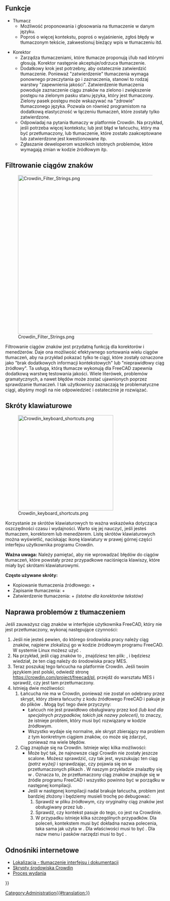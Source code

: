 <languages/>
{{TOCright}}

<span id="Roles"></span>
==Funkcje==

*Tłumacz
**Możliwość proponowania i głosowania na tłumaczenie w danym języku.
**Poproś o więcej kontekstu, poproś o wyjaśnienie, zgłoś błędy w tłumaczonym tekście, zakwestionuj bieżący wpis w tłumaczeniu itd.

*Korektor
** Zarządza tłumaczeniami, które tłumacze proponują i/lub nad którymi głosują. Korektor następnie akceptuje/odrzuca tłumaczenie. 
** Dodatkowy krok jest potrzebny, aby ostatecznie zatwierdzić tłumaczenie. Ponieważ "zatwierdzenie" tłumaczenia wymaga ponownego przeczytania go i zaznaczenia, stanowi to rodzaj warstwy "zapewnienia jakości".  Zatwierdzenie tłumaczenia powoduje zaznaczenie ciągu znaków na zielono i zwiększenie postępu na zielonym pasku stanu języka, który jest tłumaczony. Zielony pasek postępu może wskazywać na "zdrowie" tłumaczonego języka. Pozwala on również programistom na dodatkową elastyczność w łączeniu tłumaczeń, które zostały tylko zatwierdzone.
** Odpowiadaj na pytania tłumaczy w platformie Crowdin. Na przykład, jeśli potrzeba więcej kontekstu; lub jest błąd w łańcuchu, który ma być przetłumaczony, lub tłumaczenie, które zostało zaakceptowane lub zatwierdzone jest kwestionowane itp.
** Zgłaszanie deweloperom wszelkich istotnych problemów, które wymagają zmian w kodzie źródłowym itp.

<span id="Filtering_strings"></span>
==Filtrowanie ciągów znaków==

[[File:Crowdin Filter Strings.png|500px]]

Filtrowanie ciągów znaków jest przydatną funkcją dla korektorów i menedżerów. Daje ona możliwość efektywnego sortowania wielu ciągów tłumaczeń, aby na przykład pokazać tylko te ciągi, które zostały oznaczone jako "brak dodatkowych informacji kontekstowych" lub "nieprawidłowy ciąg źródłowy". Ta usługa, którą tłumacze wykonują dla FreeCAD zapewnia dodatkową warstwę testowania jakości. Wiele literówek, problemów gramatycznych, a nawet błędów może zostać ujawnionych poprzez sprawdzanie tłumaczeń. I tak użytkownicy zaznaczają te problematyczne ciągi, abyśmy mogli na nie odpowiedzieć i ostatecznie je rozwiązać.

<span id="Keyboard_shortcuts"></span>
==Skróty klawiaturowe==

[[File:Crowdin keyboard shortcuts.png|300px]]

Korzystanie ze skrótów klawiaturowych to ważna wskazówka dotycząca oszczędności czasu i wydajności. Warto się jej nauczyć, jeśli jesteś tłumaczem, korektorem lub menedżerem. Listę skrótów klawiaturowych można wyświetlić, naciskając ikonę klawiatury w prawej górnej części interfejsu użytkownika programu Crowdin. 

'''Ważna uwaga:''' Należy pamiętać, aby nie wprowadzać błędów do ciągów tłumaczeń, które powstały przez przypadkowe naciśnięcia klawiszy, które miały być skrótami klawiaturowymi.

'''Często używane skróty:'''
* Kopiowanie tłumaczenia źródłowego: {{KEY|Alt}} + {{KEY|C}}
* Zapisanie tłumaczenia: {{KEY|Ctrl}} + {{KEY|Enter}}
* Zatwierdzenie tłumaczenia: {{KEY|Alt}} + {{KEY|L}} ''(istotne dla korektorów tekstów)''

<span id="Fix_translation_issues"></span>
==Naprawa problemów z tłumaczeniem==

Jeśli zauważysz ciąg znaków w interfejsie użytkownika FreeCAD, który nie jest przetłumaczony, wykonaj następujące czynności:
# Jeśli nie jesteś pewien, do którego środowiska pracy należy ciąg znaków, najpierw zlokalizuj go w kodzie źródłowym programu FreeCAD. W systemie Linux możesz użyć {{Incode|grep -r "English text" *}}.
# Na przykład, jeśli ciąg znaków to {{Incode|"Solver Calculix Standard"}}, znajdziesz ten plik: {{FileName|src/Mod/Fem/femcommands/commands.py}}, i będziesz wiedział, że ten ciąg należy do środowiska pracy MES.
# Teraz poszukaj tego łańcucha na platformie Crowdin. Jeśli twoim językiem jest polski, odwiedź stronę https://crowdin.com/project/freecad/pl, przejdź do warsztatu MES i sprawdź, czy jest tam przetłumaczony.
# Istnieją dwie możliwości:
## Łańcucha nie ma w Crowdin, ponieważ nie został on odebrany przez skrypt, który zbiera łańcuchy z kodu źródłowego FreeCAD i pakuje je do plików {{FileName|.ts}}. Mogą być tego dwie przyczyny:
##* Łańcuch nie jest prawidłowo obsługiwany przez kod {{Incode|translate()}} ''(lub {{Incode|QT_TRANSLATE_NOOP()}} kod dla specjalnych przypadków, takich jak nazwy poleceń)'', to znaczy, że istnieje problem, który musi być rozwiązany w kodzie źródłowym.
##* Wszystko wydaje się normalne, ale skrypt zbierający ma problem z tym konkretnym ciągiem znaków, co może się zdarzyć, ponieważ ma wiele błędów.
## Ciąg znajduje się na Crowdin. Istnieje więc kilka możliwości:
##* Może być tak, że najnowsze ciągi Crowdin nie zostały jeszcze scalone. Możesz sprawdzić, czy tak jest, wyszukując ten ciąg ''(patrz wyżej)'' i sprawdzając, czy pojawia się on w przetłumaczonych plikach {{FileName|.ts}}. W naszym przykładzie {{Incode|"Solver Calculix Standard"}} znalazłby się w {{FileName|src/Mod/Fem/Gui/Resources/translations/Fem_pl.ts}}. Oznacza to, że przetłumaczony ciąg znaków znajduje się w źródle programu FreeCAD i wszystko powinno być w porządku w następnej kompilacji.
##* Jeśli w następnej kompilacji nadal brakuje łańcucha, problem jest bardziej złożony i będziemy musieli trochę po debugować:
##*# Sprawdź w pliku źródłowym, czy oryginalny ciąg znaków jest obsługiwany przez {{Incode|translate()}} lub {{Incode|QT_TRANSLATE_NOOP()}}.
##*# Sprawdź, czy kontekst pasuje do tego, co jest na Crowdinie.
##*# W przypadku {{Incode|QT_TRANSLATE_NOOP()}} istnieje kilka szczególnych przypadków. Dla poleceń, kontekstem musi być dokładna nazwa polecenia, taka sama jak użyta w {{Incode|FreeCADGui.runCommand()}}. Dla właściwości musi to być {{Incode|"App::Property"}}. Dla nazw menu i pasków narzędzi musi to być {{Incode|"Workbench"}}.

<span id="Links"></span>
==Odnośniki internetowe==

* [[Localisation/pl|Lokalizacja - tłumaczenie interfejsu i dokumentacji]]
* [[Crowdin_Scripts/pl|Skrypty środowiska Crowdin]]
* [[Release_process|Proces wydania]]


{{Userdocnavi{{#translation:}}}}
[[Category:Administration{{#translation:}}]]